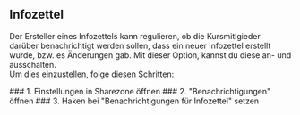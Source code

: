 
## Infozettel

Der Ersteller eines Infozettels kann regulieren, ob die Kursmitlgieder darüber benachrichtigt werden sollen, dass ein neuer Infozettel erstellt wurde,
bzw. es Änderungen gab.
Mit dieser Option, kannst du diese an- und ausschalten.    
Um dies einzustellen, folge diesen Schritten:

<Steps>
### 1. Einstellungen in Sharezone öffnen
### 2. "Benachrichtigungen" öffnen
### 3. Haken bei "Benachrichtigungen für Infozettel" setzen
</Steps>